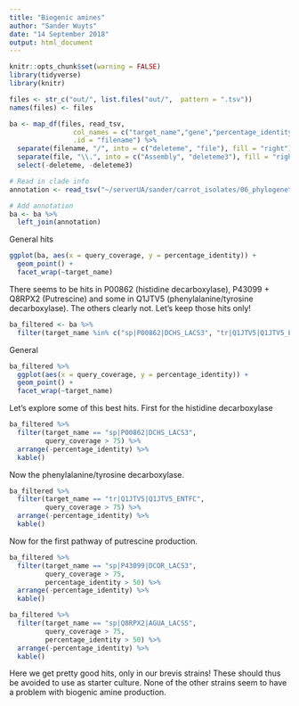```yaml
---
title: "Biogenic amines"
author: "Sander Wuyts"
date: "14 September 2018"
output: html_document
---
```


```r
knitr::opts_chunk$set(warning = FALSE)
library(tidyverse)
library(knitr)

files <- str_c("out/", list.files("out/",  pattern = ".tsv")) 
names(files) <- files

ba <- map_df(files, read_tsv,
                col_names = c("target_name","gene","percentage_identity","length","query_coverage"),
                .id = "filename") %>%
  separate(filename, "/", into = c("deleteme", "file"), fill = "right") %>%
  separate(file, "\\.", into = c("Assembly", "deleteme3"), fill = "right") %>%
  select(-deleteme, -deleteme3)

# Read in clade info
annotation <- read_tsv("~/serverUA/sander/carrot_isolates/06_phylogenetic_tree/visualise_tree/genomeTableSpeciesClades.tsv") 

# Add annotation
ba <- ba %>%
  left_join(annotation) 
```

General hits

```r
ggplot(ba, aes(x = query_coverage, y = percentage_identity)) +
  geom_point() +
  facet_wrap(~target_name)
```

There seems to be hits in P00862 (histidine decarboxylase), P43099 + Q8RPX2 (Putrescine) and some in Q1JTV5 (phenylalanine/tyrosine decarboxylase). The others clearly not. Let's keep those hits only!

```r
ba_filtered <- ba %>%
  filter(target_name %in% c("sp|P00862|DCHS_LACS3", "tr|Q1JTV5|Q1JTV5_ENTFC", "sp|Q8RPX2|AGUA_LACSS", "sp|P43099|DCOR_LACS3"))
```

General

```r
ba_filtered %>%
  ggplot(aes(x = query_coverage, y = percentage_identity)) +
  geom_point() +
  facet_wrap(~target_name)
```

Let's explore some of this best hits. First for the histidine decarboxylase

```r
ba_filtered %>%
  filter(target_name == "sp|P00862|DCHS_LACS3",
         query_coverage > 75) %>%
  arrange(-percentage_identity) %>%
  kable()
```

Now the phenylalanine/tyrosine decarboxylase.

```r
ba_filtered %>%
  filter(target_name == "tr|Q1JTV5|Q1JTV5_ENTFC",
         query_coverage > 75) %>%
  arrange(-percentage_identity) %>%
  kable()
```

Now for the first pathway of putrescine production.

```r
ba_filtered %>%
  filter(target_name == "sp|P43099|DCOR_LACS3",
         query_coverage > 75,
         percentage_identity > 50) %>%
  arrange(-percentage_identity) %>%
  kable()
```


```r
ba_filtered %>%
  filter(target_name == "sp|Q8RPX2|AGUA_LACSS",
         query_coverage > 75,
         percentage_identity > 50) %>%
  arrange(-percentage_identity) %>%
  kable()
```


Here we get pretty good hits, only in our brevis strains! These should thus be avoided to use as starter culture. None of the other strains seem to have a problem with biogenic amine production.





